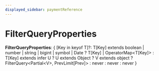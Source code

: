 ```yaml
---
displayed_sidebar: paymentReference
---
```



# FilterQueryProperties

 **FilterQueryProperties**: &#123; [Key in keyof T]?: T[Key] extends boolean \| number \| string \| bigint \| symbol \| Date ? T[Key] \| OperatorMap&#60;T[Key]&#62; : T[Key] extends infer U ? U extends Object ? V extends object ? FilterQuery&#60;Partial&#60;V&#62;, PrevLimit[Prev]&#62; : never : never : never &#125;
